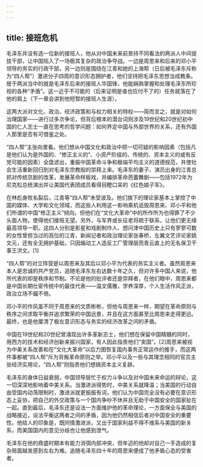 ```yaml
---
---
---
```

title: 接班危机
---




毛泽东并没有选一位新的接班人，他从对中国未来前景持不同看法的两派人中间提拔干部，让中国陷入了一场极其复杂的政治争夺战。一边是周恩来和后来的邓小平领导的务实的行政干部，另一边则是围绕在江青和她的上海帮（日后被毛泽东斥称为“四人帮”）激进分子四周的意识形态拥护者，他们坚持把毛泽东思想当成教条。居于两派当中的就是毛泽东后来的接班人华国锋，他能娴熟掌握和处理毛泽东所珍视的各种“矛盾”。这一近乎不可能的（后来证明是谁也应付不了的）任务就落在了他的肩上（下一章会讲到他短暂的接班人生涯）。

这两大派对文化、政治、经济政策和与权力相关的特权——简而言之，就是对如何治理国家——进行过多次争论，但背后根本的潜台词则涉及19世纪和20世纪初中国的仁人志士一直在思考的哲学问题：如何界定中国与外部世界的关系，还有外国人那里是否有可借鉴之处。

“四人帮”主张向里看。他们想从中国文化和政治中把一切可疑的影响因素（包括凡是他们认为是外国的、“修正主义的”、小资产阶级的、传统的、资本主义的或有反党可能的因素）全盘滤出，重振中国革命斗争和极端平均主义的道德规范，并使社会生活重新回归到对毛泽东宗教般的崇拜上来。毛泽东的妻子、演员出身的江青总抓对传统京剧的改革，发展革命样板戏，并编排革命芭蕾舞剧——包括1972年为尼克松总统演出并让美国代表团成员看得目瞪口呆的《红色娘子军》。

在林彪身败名裂后，江青等“四人帮”未受波及。他们旗下的理论家基本上掌控了中国的媒体、大学和文化领域，而这些人利用这一影响乘机诋毁周恩来、邓小平和他们所谓的中国“修正主义”倾向。但他们在“文化大革命”中的所作所为也得罪了不少头面人物，使得他们接班无望。另外，与军界或长征老将疏于联系，让他们更无缘最高领导一职。这四人分别是影星和戏剧制作人、想问津中国历史上只有寥寥可数的女性曾担当过的高位的江青，新闻记者和政治理论家张春桥，左翼文艺评论家姚文元，还有全无拥护基础，只因煽动工人造反工厂管理层而青云直上的无名保卫干事王洪文。[1]

“四人帮”的对立阵营是以周恩来及其后以邓小平为代表的务实主义者。虽然周恩来本人是忠诚的共产党员，追随毛泽东左右达数十年之久，但对许多中国人来说，他所代表的却是秩序和节制。不论是他的批评者还是崇拜者，在他们眼中，周恩来都是中国长期仕宦传统中的最佳代表——温文儒雅，学养深厚，个人生活作风正派，政治立场不偏不倚。

邓小平的作风虽不同于周恩来的文质彬彬，但他与周恩来一样，期望在革命原则与秩序之间求取平衡并追求繁荣的中国远景，并且在这方面甚至比周恩来走得更远。最终，也是他厘清了极左意识形态与务实的经济改革之间的矛盾。

中国在19世纪和20世纪曾涌现出许多革新志士，他们想在保留中国精髓的同时，用西方的技术和经济创新来振兴国家，有人因此指责他们“卖国”。[2]周恩来被视为中美关系改善和在“文化大革命”以后力图恢复国内事务正常运作的推手，而这两件事都被“四人帮”斥为背叛革命原则之举。邓小平以及一些与其理念相同的官员主张经济实用论，“四人帮”则指责他们想搞资本主义复辟。

毛泽东的身体日益衰弱，中国领导层忙于权力斗争以及对中国未来命运的辩论，这一切深深地影响着中美关系。当激进派得势时，中美关系就降温；当美国的行动自由受国内动荡限制时，激进派就更振振有词，他们认为中国完全没有必要在意识形态上妥协，把自己的外交政策与一个国内争吵不休并且无助于中国安全的国家扯在一起。直到最后，毛泽东还是设法一方面维护他的革命理论，一方面保全与美国的战略接近，设法平衡这两者之间的矛盾，因为他仍然相信后者对中国安全的重要性。他给人的印象是，既同情激进派，又出于国家利益不得不维系与美国的新关系，而美国国内的意见分歧也让他感到泄气。

毛泽东在他的鼎盛时期本有能力消弭内部冲突，但年迈的他却对自己一手造成的复杂局面越发感到左右为难。追随毛泽东四十年的周恩来便成了他矛盾心态的受害者。